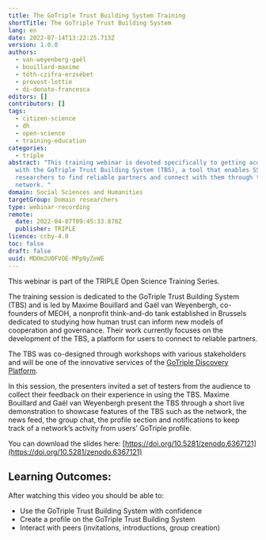 ```yaml
---
title: The GoTriple Trust Building System Training
shortTitle: The GoTriple Trust Building System
lang: en
date: 2022-07-14T13:22:25.713Z
version: 1.0.0
authors:
  - van-weyenberg-gaël
  - bouillard-maxime
  - tóth-czifra-erzsébet
  - provost-lottie
  - di-donato-francesca
editors: []
contributors: []
tags:
  - citizen-science
  - dh
  - open-science
  - training-education
categories:
  - triple
abstract: "This training webinar is devoted specifically to getting acquainted
  with the GoTriple Trust Building System (TBS), a tool that enables SSH
  researchers to find reliable partners and connect with them through their
  network. "
domain: Social Sciences and Humanities
targetGroup: Domain researchers
type: webinar-recording
remote:
  date: 2022-04-07T09:45:33.878Z
  publisher: TRIPLE
licence: ccby-4.0
toc: false
draft: false
uuid: MDOm2UOFVOE-MPp9yZeWE
---
```

This webinar is part of the TRIPLE Open Science Training Series.

The training session is dedicated to the GoTriple Trust Building System (TBS) and is led by Maxime Bouillard and Gaël van Weyenbergh, co-founders of MEOH, a nonprofit think-and-do tank established in Brussels dedicated to studying how human trust can inform new models of cooperation and governance. Their work currently focuses on the development of the TBS, a platform for users to connect to reliable partners.

The TBS was co-designed through workshops with various stakeholders and will be one of the innovative services of the [GoTriple Discovery Platform](https://www.gotriple.eu/).

In this session, the presenters invited a set of testers from the audience to collect their feedback on their experience in using the TBS. Maxime Bouillard and Gaël van Weyenbergh present the TBS through a short live demonstration to showcase features of the TBS such as the network, the news feed, the group chat, the profile section and notifications to keep track of a network’s activity from users’ GoTriple profile.

You can download the slides here: [https://doi.org/10.5281/zenodo.6367121](https://doi.org/10.5281/zenodo.6367121)

## Learning Outcomes:

After watching this video you should be able to:

- Use the GoTriple Trust Building System with confidence
- Create a profile on the GoTriple Trust Building System
- Interact with peers (invitations, introductions, group creation)

<VideoCard provider="youtube" id="Zc4t_m5MXmY" title="The GoTriple Trust Building System" subtitle="Click here to view" image="images/trust-building-system.png" />